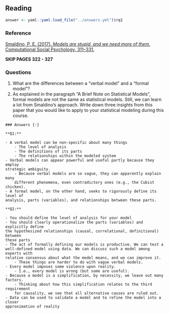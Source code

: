 ## Reading

```{r include = FALSE}
answer <- yaml::yaml.load_file("../answers.yml")$rq1
```

### Reference {-}

[
Smaldino, P. E. (2017). 
*Models are stupid, and we need more of them.* 
Computational Social Psychology, 311--331.
](https://smaldino.com/wp/wp-content/uploads/2018/01/Smaldino2017-ModelsAreStupid.pdf)

**SKIP PAGES 322 - 327**

### Questions {-}

1. What are the differences between a “verbal model” and a “formal model”?
1. As explained in the paragraph “A Brief Note on Statistical Models”, formal 
models are not the same as statistical models. Still, we can learn a lot from 
Smaldino’s approach. Write down three insights from this paper that you would 
like to apply to your statistical modeling during this course.


```{asis, echo = answer}
### Answers {-}

**Q1:**

- A verbal model can be non-specific about many things
    - The level of analysis
    - The definitions of its parts
    - The relationships within the modeled system
- Verbal models can appear powerful and useful partly because they employ 
strategic ambiguity. 
    - Because verbal models are so vague, they can apparently explain many 
    different phenomena, even contradictory ones (e.g., the Cubist chicken). 
- A formal model, on the other hand, seeks to rigorously define its level of 
analysis, parts (variables), and relationships between these parts. 

**Q2:**

- You should define the level of analysis for your model
- You should clearly operationalize the parts (variables) and explicitly define 
the hypothesized relationships (causal, correlational, definitional) between 
these parts
- The act of formally defining our models is productive. We can test a 
well-defined model using data. We can discuss such a model among experts with 
relative consensus about what the model means, and we can improve it. 
    - These things are harder to do with vague verbal models.
- Every model imposes some violence upon reality.
    - I.e., every model is wrong (but some are useful).
- Because a model is a simplification, by necessity, we leave out many factors. 
    - Thinking about how this simplification relates to the third requirement 
    for causality, we see that all alternative causes are ruled out.
- Data can be used to validate a model and to refine the model into a closer 
approximation of reality
```
